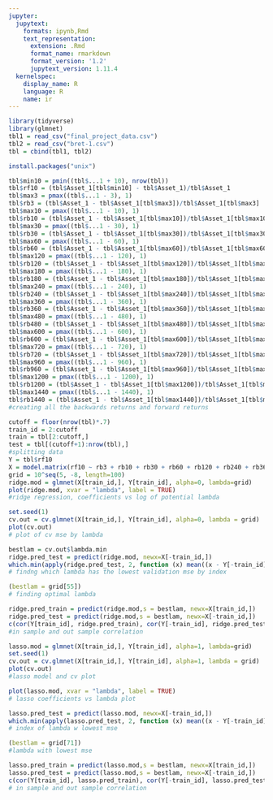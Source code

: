 ```yaml
---
jupyter:
  jupytext:
    formats: ipynb,Rmd
    text_representation:
      extension: .Rmd
      format_name: rmarkdown
      format_version: '1.2'
      jupytext_version: 1.11.4
  kernelspec:
    display_name: R
    language: R
    name: ir
---
```


```r
library(tidyverse)
library(glmnet)
tbl1 = read_csv("final_project_data.csv")
tbl2 = read_csv("bret-1.csv")
tbl = cbind(tbl1, tbl2)

```

```r
install.packages("unix")
```

```r
tbl$min10 = pmin((tbl$...1 + 10), nrow(tbl))
tbl$rf10 = (tbl$Asset_1[tbl$min10] - tbl$Asset_1)/tbl$Asset_1
tbl$max3 = pmax((tbl$...1 - 3), 1)
tbl$rb3 = (tbl$Asset_1 - tbl$Asset_1[tbl$max3])/tbl$Asset_1[tbl$max3]
tbl$max10 = pmax((tbl$...1 - 10), 1)
tbl$rb10 = (tbl$Asset_1 - tbl$Asset_1[tbl$max10])/tbl$Asset_1[tbl$max10]
tbl$max30 = pmax((tbl$...1 - 30), 1)
tbl$rb30 = (tbl$Asset_1 - tbl$Asset_1[tbl$max30])/tbl$Asset_1[tbl$max30]
tbl$max60 = pmax((tbl$...1 - 60), 1)
tbl$rb60 = (tbl$Asset_1 - tbl$Asset_1[tbl$max60])/tbl$Asset_1[tbl$max60]
tbl$max120 = pmax((tbl$...1 - 120), 1)
tbl$rb120 = (tbl$Asset_1 - tbl$Asset_1[tbl$max120])/tbl$Asset_1[tbl$max120]
tbl$max180 = pmax((tbl$...1 - 180), 1)
tbl$rb180 = (tbl$Asset_1 - tbl$Asset_1[tbl$max180])/tbl$Asset_1[tbl$max180]
tbl$max240 = pmax((tbl$...1 - 240), 1)
tbl$rb240 = (tbl$Asset_1 - tbl$Asset_1[tbl$max240])/tbl$Asset_1[tbl$max240]
tbl$max360 = pmax((tbl$...1 - 360), 1)
tbl$rb360 = (tbl$Asset_1 - tbl$Asset_1[tbl$max360])/tbl$Asset_1[tbl$max360]
tbl$max480 = pmax((tbl$...1 - 480), 1)
tbl$rb480 = (tbl$Asset_1 - tbl$Asset_1[tbl$max480])/tbl$Asset_1[tbl$max480]
tbl$max600 = pmax((tbl$...1 - 600), 1)
tbl$rb600 = (tbl$Asset_1 - tbl$Asset_1[tbl$max600])/tbl$Asset_1[tbl$max600]
tbl$max720 = pmax((tbl$...1 - 720), 1)
tbl$rb720 = (tbl$Asset_1 - tbl$Asset_1[tbl$max720])/tbl$Asset_1[tbl$max720]
tbl$max960 = pmax((tbl$...1 - 960), 1)
tbl$rb960 = (tbl$Asset_1 - tbl$Asset_1[tbl$max960])/tbl$Asset_1[tbl$max960]
tbl$max1200 = pmax((tbl$...1 - 1200), 1)
tbl$rb1200 = (tbl$Asset_1 - tbl$Asset_1[tbl$max1200])/tbl$Asset_1[tbl$max1200]
tbl$max1440 = pmax((tbl$...1 - 1440), 1)
tbl$rb1440 = (tbl$Asset_1 - tbl$Asset_1[tbl$max1440])/tbl$Asset_1[tbl$max1440]
#creating all the backwards returns and forward returns
```

```r
cutoff = floor(nrow(tbl)*.7)
train_id = 2:cutoff
train = tbl[2:cutoff,]
test = tbl[(cutoff+1):nrow(tbl),]
#splitting data
Y = tbl$rf10
X = model.matrix(rf10 ~ rb3 + rb10 + rb30 + rb60 + rb120 + rb240 + rb360 + rb480 + rb600 + rb720 + rb960 + rb1200 + rb1440, tbl)[,-1]
grid = 10^seq(5, -8, length=100)
ridge.mod = glmnet(X[train_id,], Y[train_id], alpha=0, lambda=grid)
plot(ridge.mod, xvar = "lambda", label = TRUE)
#ridge regression, coefficients vs log of potential lambda
```

```r
set.seed(1)
cv.out = cv.glmnet(X[train_id,], Y[train_id], alpha=0, lambda = grid)
plot(cv.out)
# plot of cv mse by lambda
```

```r
bestlam = cv.out$lambda.min
ridge.pred_test = predict(ridge.mod, newx=X[-train_id,])
which.min(apply(ridge.pred_test, 2, function (x) mean((x - Y[-train_id])^2)))
# findng which lambda has the lowest validation mse by index
```

```r
(bestlam = grid[55])
# finding optimal lambda
```

```r
ridge.pred_train = predict(ridge.mod,s = bestlam, newx=X[train_id,])
ridge.pred_test = predict(ridge.mod,s = bestlam, newx=X[-train_id,])
c(cor(Y[train_id], ridge.pred_train), cor(Y[-train_id], ridge.pred_test))
#in sample and out sample correlation
```

```r
lasso.mod = glmnet(X[train_id,], Y[train_id], alpha=1, lambda=grid)
set.seed(1)
cv.out = cv.glmnet(X[train_id,], Y[train_id], alpha=1, lambda = grid)
plot(cv.out)
#lasso model and cv plot
```

```r
plot(lasso.mod, xvar = "lambda", label = TRUE)
# lasso coefficients vs lambda plot
```

```r

lasso.pred_test = predict(lasso.mod, newx=X[-train_id,])
which.min(apply(lasso.pred_test, 2, function (x) mean((x - Y[-train_id])^2)))
# index of lambda w lowest mse
```

```r
(bestlam = grid[71])
#lambda with lowest mse
```

```r
lasso.pred_train = predict(lasso.mod,s = bestlam, newx=X[train_id,])
lasso.pred_test = predict(lasso.mod,s = bestlam, newx=X[-train_id,])
c(cor(Y[train_id], lasso.pred_train), cor(Y[-train_id], lasso.pred_test))
# in sample and out sample correlation
```

```r

```
